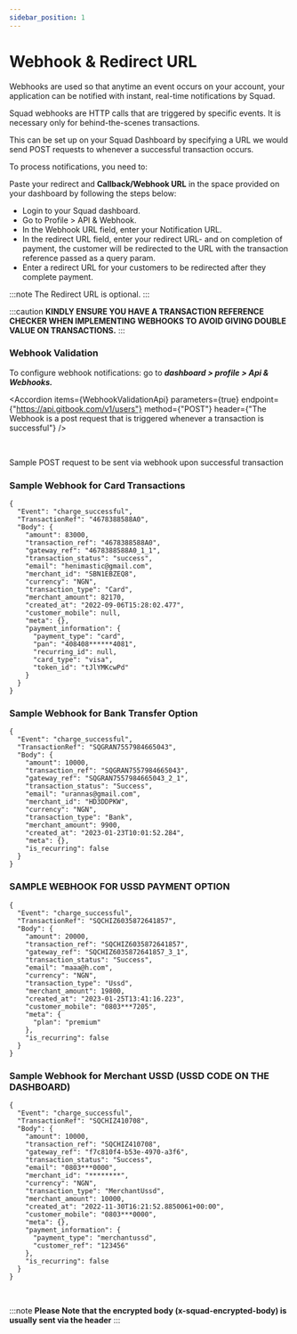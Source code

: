 ```yaml
---
sidebar_position: 1
---
```




# Webhook & Redirect URL

Webhooks are used so that anytime an event occurs on your account, your application can be notified with instant, real-time notifications by Squad.

Squad webhooks are HTTP calls that are triggered by specific events. It is necessary only for behind-the-scenes transactions. 

This can be set up on your Squad Dashboard by specifying a URL we would send POST requests to whenever a successful transaction occurs. 

To process notifications, you need to:

Paste your redirect and **Callback/Webhook URL** in the space provided on your dashboard by following the steps below:

- Login to your Squad dashboard. 
- Go to Profile > API & Webhook.
- In the Webhook URL field, enter your Notification URL.
- In the redirect URL field, enter your redirect URL- and on completion of payment, the customer will be redirected to the URL with the transaction reference passed as a query param.
- Enter a redirect URL for your customers to be redirected after they complete payment.

:::note
  The Redirect URL is optional.
:::

:::caution
**KINDLY ENSURE YOU HAVE A TRANSACTION REFERENCE CHECKER WHEN IMPLEMENTING WEBHOOKS TO AVOID GIVING DOUBLE VALUE ON TRANSACTIONS.**
:::

### Webhook Validation

To configure webhook notifications: go to **_dashboard > profile > Api & Webhooks._**


<Accordion 
    items={WebhookValidationApi} 
    parameters={true} 
    endpoint={"https://api.gitbook.com/v1/users"} 
    method={"POST"} 
    header={"The Webhook is a post request that is triggered whenever a transaction is successful"} 
/>

<br/>

Sample POST request to be sent via webhook upon successful transaction

### Sample Webhook for Card Transactions

```
{
  "Event": "charge_successful",
  "TransactionRef": "4678388588A0",
  "Body": {
    "amount": 83000,
    "transaction_ref": "4678388588A0",
    "gateway_ref": "4678388588A0_1_1",
    "transaction_status": "success",
    "email": "henimastic@gmail.com",
    "merchant_id": "SBN1EBZEQ8",
    "currency": "NGN",
    "transaction_type": "Card",
    "merchant_amount": 82170,
    "created_at": "2022-09-06T15:28:02.477",
    "customer_mobile": null,
    "meta": {},
    "payment_information": {
      "payment_type": "card",
      "pan": "408408******4081",
      "recurring_id": null,
      "card_type": "visa",
      "token_id": "tJlYMKcwPd"
    }
  }
}
```

### Sample Webhook for Bank Transfer Option

```
{
  "Event": "charge_successful",
  "TransactionRef": "SQGRAN7557984665043",
  "Body": {
    "amount": 10000,
    "transaction_ref": "SQGRAN7557984665043",
    "gateway_ref": "SQGRAN7557984665043_2_1",
    "transaction_status": "Success",
    "email": "urannas@gmail.com",
    "merchant_id": "HD3DDPKW",
    "currency": "NGN",
    "transaction_type": "Bank",
    "merchant_amount": 9900,
    "created_at": "2023-01-23T10:01:52.284",
    "meta": {},
    "is_recurring": false
  }
}

```

### SAMPLE WEBHOOK FOR USSD PAYMENT OPTION

```
{
  "Event": "charge_successful",
  "TransactionRef": "SQCHIZ6035872641857",
  "Body": {
    "amount": 20000,
    "transaction_ref": "SQCHIZ6035872641857",
    "gateway_ref": "SQCHIZ6035872641857_3_1",
    "transaction_status": "Success",
    "email": "maaa@h.com",
    "currency": "NGN",
    "transaction_type": "Ussd",
    "merchant_amount": 19800,
    "created_at": "2023-01-25T13:41:16.223",
    "customer_mobile": "0803***7205",
    "meta": {
      "plan": "premium"
    },
    "is_recurring": false
  }
}
```

### Sample Webhook for Merchant USSD (USSD CODE ON THE DASHBOARD)

```
{
  "Event": "charge_successful",
  "TransactionRef": "SQCHIZ410708",
  "Body": {
    "amount": 10000,
    "transaction_ref": "SQCHIZ410708",
    "gateway_ref": "f7c810f4-b53e-4970-a3f6",
    "transaction_status": "Success",
    "email": "0803***0000",
    "merchant_id": "********",
    "currency": "NGN",
    "transaction_type": "MerchantUssd",
    "merchant_amount": 10000,
    "created_at": "2022-11-30T16:21:52.8850061+00:00",
    "customer_mobile": "0803***0000",
    "meta": {},
    "payment_information": {
      "payment_type": "merchantussd",
      "customer_ref": "123456"
    },
    "is_recurring": false
  }
}
```

<br />

:::note
**Please Note that the encrypted body (x-squad-encrypted-body) is usually sent via the header**
:::